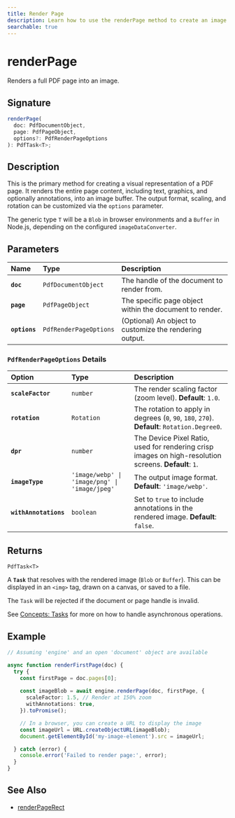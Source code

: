 ```yaml
---
title: Render Page
description: Learn how to use the renderPage method to create an image of a full PDF page.
searchable: true
---
```


# renderPage

Renders a full PDF page into an image.

## Signature

```typescript
renderPage(
  doc: PdfDocumentObject,
  page: PdfPageObject,
  options?: PdfRenderPageOptions
): PdfTask<T>;
````

## Description

This is the primary method for creating a visual representation of a PDF page. It renders the entire page content, including text, graphics, and optionally annotations, into an image buffer. The output format, scaling, and rotation can be customized via the `options` parameter.

The generic type `T` will be a `Blob` in browser environments and a `Buffer` in Node.js, depending on the configured `imageDataConverter`.

## Parameters

| Name | Type | Description |
| :--- | :--- | :--- |
| **`doc`** | `PdfDocumentObject` | The handle of the document to render from. |
| **`page`** | `PdfPageObject` | The specific page object within the document to render. |
| **`options`** | `PdfRenderPageOptions` | (Optional) An object to customize the rendering output. |

### `PdfRenderPageOptions` Details

| Option | Type | Description |
| :--- | :--- | :--- |
| **`scaleFactor`** | `number` | The render scaling factor (zoom level). **Default**: `1.0`. |
| **`rotation`** | `Rotation` | The rotation to apply in degrees (`0`, `90`, `180`, `270`). **Default**: `Rotation.Degree0`. |
| **`dpr`** | `number` | The Device Pixel Ratio, used for rendering crisp images on high-resolution screens. **Default**: `1`. |
| **`imageType`** | `'image/webp' \| 'image/png' \| 'image/jpeg'` | The output image format. **Default**: `'image/webp'`. |
| **`withAnnotations`**| `boolean` | Set to `true` to include annotations in the rendered image. **Default**: `false`. |

## Returns

`PdfTask<T>`

A **`Task`** that resolves with the rendered image (`Blob` or `Buffer`). This can be displayed in an `<img>` tag, drawn on a canvas, or saved to a file.

The `Task` will be rejected if the document or page handle is invalid.

See [Concepts: Tasks](../tasks.md) for more on how to handle asynchronous operations.

## Example

```typescript
// Assuming 'engine' and an open 'document' object are available

async function renderFirstPage(doc) {
  try {
    const firstPage = doc.pages[0];
    
    const imageBlob = await engine.renderPage(doc, firstPage, {
      scaleFactor: 1.5, // Render at 150% zoom
      withAnnotations: true,
    }).toPromise();

    // In a browser, you can create a URL to display the image
    const imageUrl = URL.createObjectURL(imageBlob);
    document.getElementById('my-image-element').src = imageUrl;

  } catch (error) {
    console.error('Failed to render page:', error);
  }
}
```

## See Also

  - [renderPageRect](render-page-rect.md)
